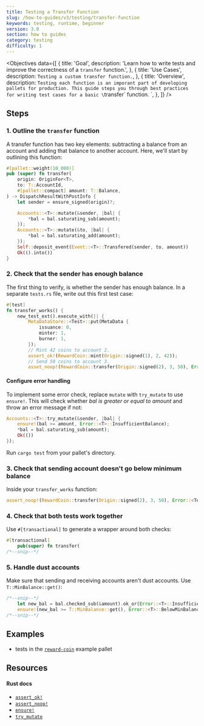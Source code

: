 ```yaml
---
title: Testing a Transfer Function
slug: /how-to-guides/v3/testing/transfer-function
keywords: testing, runtime, beginner
version: 3.0
section: how to guides
category: testing
difficulty: 1
---
```


<Objectives
  data={[
    {
      title: 'Goal',
      description:
        'Learn how to write tests and improve the correctness of a `transfer` function.',
    },
    {
      title: 'Use Cases',
      description: `Testing a custom transfer function.`,
    },
    {
      title: 'Overview',
      description: `Testing each function is an imporant part of developing pallets for production. This guide
        steps you through best practices for writing test cases for a basic \`transfer\` function.
        `,
    },
  ]}
/>

## Steps

### 1. Outline the `transfer` function

A transfer function has two key elements: subtracting a balance from an account and adding that balance to another account.
Here, we'll start by outlining this function:

```rust
#[pallet::weight(10_000)]
pub (super) fn transfer(
    origin: OriginFor<T>,
    to: T::AccountId,
    #[pallet::compact] amount: T::Balance,
) -> DispatchResultWithPostInfo {
    let sender = ensure_signed(origin)?;

    Accounts::<T>::mutate(&sender, |bal| {
        *bal = bal.saturating_sub(amount);
    });
    Accounts::<T>::mutate(&to, |bal| {
        *bal = bal.saturating_add(amount);
    });
    Self::deposit_event(Event::<T>::Transfered(sender, to, amount))
    Ok(().into())
}
```

### 2. Check that the sender has enough balance

The first thing to verify, is whether the sender has enough balance.
In a separate `tests.rs` file, write out this first test case:

```rust
#[test]
fn transfer_works() {
	new_test_ext().execute_with(|| {
		MetaDataStore::<Test>::put(MetaData {
			issuance: 0,
			minter: 1,
			burner: 1,
		});
        // Mint 42 coins to account 2.
        assert_ok!(RewardCoin::mint(Origin::signed(1), 2, 42));
        // Send 50 coins to account 3.
        asset_noop!(RewardCoin::transfer(Origin::signed(2), 3, 50), Error::<T>::InsufficientBalance);
```

#### Configure error handling

To implement some error check, replace `mutate` with `try_mutate` to use `ensure!`.
This will check whether _bal is greater or equal to amount_ and throw an error message if not:

```rust
Accounts::<T>::try_mutate(&sender, |bal| {
    ensure!(bal >= amount, Error::<T>::InsufficientBalance);
    *bal = bal.saturating_sub(amount);
    Ok(())
});
```

Run `cargo test` from your pallet's directory.

### 3. Check that sending account doesn't go below minimum balance

Inside your `transfer_works` function:

```rust
assert_noop!(RewardCoin::transfer(Origin::signed(2), 3, 50), Error::<Test>::InsufficientBalance);
```

### 4. Check that both tests work together

Use `#[transactional]` to generate a wrapper around both checks:

```rust
#[transactional]
	pub(super) fn transfer(
/*--snip--*/
```

### 5. Handle dust accounts

Make sure that sending and receiving accounts aren't dust accounts. Use `T::MinBalance::get()`:

```rust
/*--snip--*/
    let new_bal = bal.checked_sub(&amount).ok_or(Error::<T>::InsufficientBalance)?;
    ensure!(new_bal >= T::MinBalance::get(), Error::<T>::BelowMinBalance);
/*--snip--*/
```

## Examples

- tests in the [`reward-coin`](https://github.com/substrate-developer-hub/substrate-how-to-guides/blob/main/example-code/template-node/pallets/reward-coin/src/tests.rs) example pallet

## Resources

#### Rust docs

- [`assert_ok!`](/rustdocs/latest/frame_support/macro.assert_ok.html)
- [`assert_noop!`](/rustdocs/latest/frame_support/macro.assert_noop.html)
- [`ensure!`](/rustdocs/latest/frame_support/macro.ensure.html)
- [`try_mutate`](/rustdocs/latest/frame_support/storage/trait.StorageMap.html#tymethod.try_mutate)
